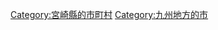 {{Commonscat|Miyakonojo, Miyazaki}}
{{Catmore}}

{{DEFAULTSORT:Miyakonojo-shi}}
[[Category:宮崎縣的市町村|Category:宮崎縣的市町村]]
[[Category:九州地方的市|Category:九州地方的市]]